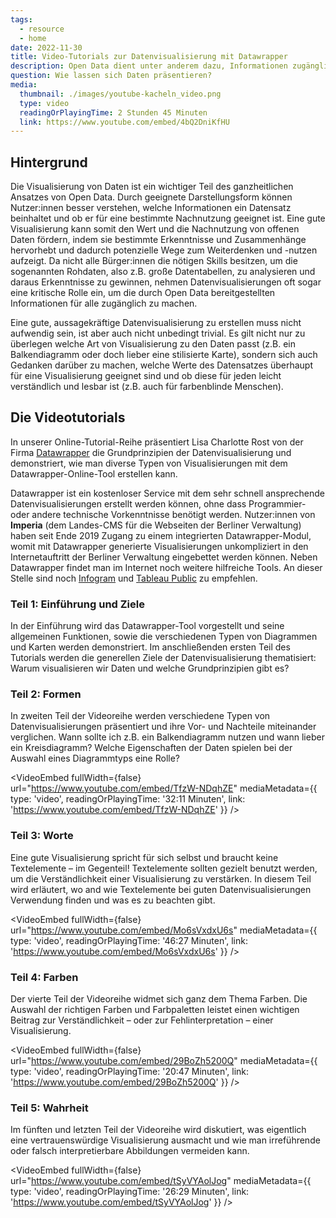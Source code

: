 ```yaml
---
tags:
  - resource
  - home
date: 2022-11-30
title: Video-Tutorials zur Datenvisualisierung mit Datawrapper
description: Open Data dient unter anderem dazu, Informationen zugänglich zu machen. Graphen und Karten sind ein wichtiges Mittel, um Erkenntnisse aus Daten auf einfache Art und Weise zu präsentieren. Wie das geht zeigt die fünfteilige Video-Tutorial-Reihe.
question: Wie lassen sich Daten präsentieren? 
media:
  thumbnail: ./images/youtube-kacheln_video.png
  type: video
  readingOrPlayingTime: 2 Stunden 45 Minuten
  link: https://www.youtube.com/embed/4bQ2DniKfHU
---
```


## Hintergrund

Die Visualisierung von Daten ist ein wichtiger Teil des ganzheitlichen Ansatzes von Open Data. Durch geeignete Darstellungsform können Nutzer:innen besser verstehen, welche Informationen ein Datensatz beinhaltet und ob er für eine bestimmte Nachnutzung geeignet ist. Eine gute Visualisierung kann somit den Wert und die Nachnutzung von offenen Daten fördern, indem sie bestimmte Erkenntnisse und Zusammenhänge hervorhebt und dadurch potenzielle Wege zum Weiterdenken und -nutzen aufzeigt. Da nicht alle Bürger:innen die nötigen Skills besitzen, um die sogenannten Rohdaten, also z.B. große Datentabellen, zu analysieren und daraus Erkenntnisse zu gewinnen, nehmen Datenvisualisierungen oft sogar eine kritische Rolle ein, um die durch Open Data bereitgestellten Informationen für alle zugänglich zu machen.

Eine gute, aussagekräftige Datenvisualisierung zu erstellen muss nicht aufwendig sein, ist aber auch nicht unbedingt trivial. Es gilt nicht nur zu überlegen welche Art von Visualisierung zu den Daten passt (z.B. ein Balkendiagramm oder doch lieber eine stilisierte Karte), sondern sich auch Gedanken darüber zu machen, welche Werte des Datensatzes überhaupt für eine Visualisierung geeignet sind und ob diese für jeden leicht verständlich und lesbar ist (z.B. auch für farbenblinde Menschen). 

## Die Videotutorials

In unserer Online-Tutorial-Reihe präsentiert Lisa Charlotte Rost von der Firma [Datawrapper](https://www.datawrapper.de/) die Grundprinzipien der Datenvisualisierung und demonstriert, wie man diverse Typen von Visualisierungen mit dem Datawrapper-Online-Tool erstellen kann.

Datawrapper ist ein kostenloser Service mit dem sehr schnell ansprechende Datenvisualisierungen erstellt werden können, ohne dass Programmier- oder andere technische Vorkenntnisse benötigt werden. Nutzer:innen von **Imperia** (dem Landes-CMS für die Webseiten der Berliner Verwaltung) haben seit Ende 2019 Zugang zu einem integrierten Datawrapper-Modul, womit mit Datawrapper generierte Visualisierungen unkompliziert in den Internetauftritt der Berliner Verwaltung eingebettet werden können. Neben Datawrapper findet man im Internet noch weitere hilfreiche Tools. An dieser Stelle sind noch [Infogram](https://infogram.com) und [Tableau Public](https://public.tableau.com/en-us/s/) zu empfehlen.



### Teil 1: Einführung und Ziele

In der Einführung wird das Datawrapper-Tool vorgestellt und seine allgemeinen Funktionen, sowie die verschiedenen Typen von Diagrammen und Karten werden demonstriert. Im anschließenden ersten Teil des Tutorials werden die generellen Ziele der Datenvisualisierung thematisiert: Warum visualisieren wir Daten und welche Grundprinzipien gibt es?

<VideoEmbed
  fullWidth={false}
  url="https://www.youtube.com/embed/4bQ2DniKfHU"
  mediaMetadata={frontmatter.media}
/>

### Teil 2: Formen

In zweiten Teil der Videoreihe werden verschiedene Typen von Datenvisualisierungen präsentiert und ihre Vor- und Nachteile miteinander verglichen. Wann sollte ich z.B. ein Balkendiagramm nutzen und wann lieber ein Kreisdiagramm? Welche Eigenschaften der Daten spielen bei der Auswahl eines Diagrammtyps eine Rolle?

<VideoEmbed
  fullWidth={false}
  url="https://www.youtube.com/embed/TfzW-NDqhZE"
  mediaMetadata={{
      type: 'video',
      readingOrPlayingTime: '32:11 Minuten',
      link: 'https://www.youtube.com/embed/TfzW-NDqhZE'
    }}
/>

### Teil 3: Worte

Eine gute Visualisierung spricht für sich selbst und braucht keine Textelemente – im Gegenteil! Textelemente sollten gezielt benutzt werden, um die Verständlichkeit einer Visualisierung zu verstärken. In diesem Teil wird erläutert, wo and wie Textelemente bei guten Datenvisualisierungen Verwendung finden und was es zu beachten gibt.

<VideoEmbed
  fullWidth={false}
  url="https://www.youtube.com/embed/Mo6sVxdxU6s"
  mediaMetadata={{
    type: 'video',
    readingOrPlayingTime: '46:27 Minuten',
    link: 'https://www.youtube.com/embed/Mo6sVxdxU6s'
    }}
/>

### Teil 4: Farben

Der vierte Teil der Videoreihe widmet sich ganz dem Thema Farben. Die Auswahl der richtigen Farben und Farbpaletten leistet einen wichtigen Beitrag zur Verständlichkeit – oder zur Fehlinterpretation – einer Visualisierung.

<VideoEmbed
  fullWidth={false}
  url="https://www.youtube.com/embed/29BoZh5200Q"
  mediaMetadata={{
    type: 'video',
    readingOrPlayingTime: '20:47 Minuten',
    link: 'https://www.youtube.com/embed/29BoZh5200Q'
    }}
/>

### Teil 5: Wahrheit

Im fünften und letzten Teil der Videoreihe wird diskutiert, was eigentlich eine vertrauenswürdige Visualisierung ausmacht und wie man irreführende oder falsch interpretierbare Abbildungen vermeiden kann.

<VideoEmbed
  fullWidth={false}
  url="https://www.youtube.com/embed/tSyVYAolJog"
  mediaMetadata={{
      type: 'video',
      readingOrPlayingTime: '26:29 Minuten',
      link: 'https://www.youtube.com/embed/tSyVYAolJog'
    }}
/>
